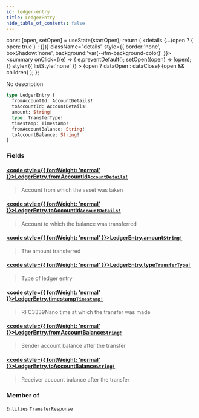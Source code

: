 ```yaml
---
id: ledger-entry
title: LedgerEntry
hide_table_of_contents: false
---
```







  const [open, setOpen] = useState(startOpen);
  return (
    <details {...(open ? { open: true } : {})} className="details" style={{ border:'none', boxShadow:'none', background:'var(--ifm-background-color)' }}>
      <summary
        onClick={(e) => {
          e.preventDefault();
          setOpen((open) => !open);
        }}
        style={{ listStyle:'none' }}
      >
      {open ? dataOpen : dataClose}
      </summary>
      {open && children}
    </details>
  );
};




No description


```graphql
type LedgerEntry {
  fromAccountId: AccountDetails!
  toAccountId: AccountDetails!
  amount: String!
  type: TransferType!
  timestamp: Timestamp!
  fromAccountBalance: String!
  toAccountBalance: String!
}
```


### Fields

#### [<code style={{ fontWeight: 'normal' }}>LedgerEntry.<b>fromAccountId</b></code>](#)<Bullet />[`AccountDetails!`](/testnet/api/graphql/objects/account-details) <Badge class="secondary" text="non-null"/> <Badge class="secondary" text="object"/>
> Account from which the asset was taken
> 

#### [<code style={{ fontWeight: 'normal' }}>LedgerEntry.<b>toAccountId</b></code>](#)<Bullet />[`AccountDetails!`](/testnet/api/graphql/objects/account-details) <Badge class="secondary" text="non-null"/> <Badge class="secondary" text="object"/>
> Account to which the balance was transferred
> 

#### [<code style={{ fontWeight: 'normal' }}>LedgerEntry.<b>amount</b></code>](#)<Bullet />[`String!`](/testnet/api/graphql/scalars/string) <Badge class="secondary" text="non-null"/> <Badge class="secondary" text="scalar"/>
> The amount transferred
> 

#### [<code style={{ fontWeight: 'normal' }}>LedgerEntry.<b>type</b></code>](#)<Bullet />[`TransferType!`](/testnet/api/graphql/enums/transfer-type) <Badge class="secondary" text="non-null"/> <Badge class="secondary" text="enum"/>
> Type of ledger entry
> 

#### [<code style={{ fontWeight: 'normal' }}>LedgerEntry.<b>timestamp</b></code>](#)<Bullet />[`Timestamp!`](/testnet/api/graphql/scalars/timestamp) <Badge class="secondary" text="non-null"/> <Badge class="secondary" text="scalar"/>
> RFC3339Nano time at which the transfer was made
> 

#### [<code style={{ fontWeight: 'normal' }}>LedgerEntry.<b>fromAccountBalance</b></code>](#)<Bullet />[`String!`](/testnet/api/graphql/scalars/string) <Badge class="secondary" text="non-null"/> <Badge class="secondary" text="scalar"/>
> Sender account balance after the transfer
> 

#### [<code style={{ fontWeight: 'normal' }}>LedgerEntry.<b>toAccountBalance</b></code>](#)<Bullet />[`String!`](/testnet/api/graphql/scalars/string) <Badge class="secondary" text="non-null"/> <Badge class="secondary" text="scalar"/>
> Receiver account balance after the transfer
> 



### Member of

[`Entities`](/testnet/api/graphql/objects/entities)  <Badge class="secondary" text="object"/><Bullet />[`TransferResponse`](/testnet/api/graphql/objects/transfer-response)  <Badge class="secondary" text="object"/>

